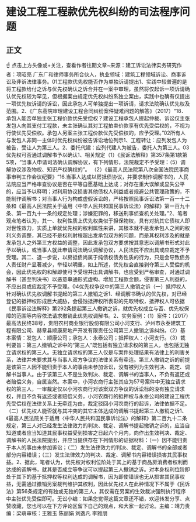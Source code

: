 # 建设工程工程款优先权纠纷的司法程序问题
## 正文
☝ 点击上方头像或+关注，查看作者往期文章~来源：建工诉讼法律实务研究作者：项昭亮 广东广和律师事务所合伙人，执业领域：建筑工程领域诉讼、商事诉讼及非诉法律事务。01工程款优先权能否作为单独诉请提出1、实践中较普遍的是将工程款给付之诉与优先权确认之诉合并在一案中审理，虽然将仅起诉一项诉请确认优先权较为罕见，但根据案由规定优先权纠纷系独立案由，实践中也确有仅提出一项优先权诉请的诉讼，因此承包人可单独提出一项诉请，请求法院确认优先权及范围。2、《广东高院审理建设工程合同纠纷案件疑难问题的解答》（2017）“18．承包人能否单独主张工程价款优先受偿权？建设工程承包人提起仲裁、诉讼仅主张发包人向其支付工程款，未主张确认其对工程拍卖价款享有优先受偿权的，不视为行使优先受偿权。承包人另案主张工程价款优先受偿权的，应予受理。”02所有人与发包人非同一主体时优先权纠纷被告诉讼地位列示1、工程转让：应列发包人为被告，受让人为第三人。2、委托代建：应列代建人为被告，委托人为第三人。03优先权可否通过调解书予以确认1、相关规定（1）《民诉法解释》第357条第1款第5项，“当事人申请司法确认调解协议，有下列情形，法院裁定不予受理：（5）调解协议涉及物权、知识产权确权的”。 （2）《最高人民法院第八次全国法院民事商事审判工作会议纪要》“16.当事人达成以房抵债协议，并要求制作调解书的，人民法院应当严格审查协议是否在平等自愿基础上达成；对存在重大误解或显失公平的，应当予以释明；对利用协议损害其他债权人利益或者规避公共管理政策的，不能制作调解书；对当事人行为构成虚假诉讼的，严格按照民事诉讼法第一百一十二条和《最高人民法院关于适用〈中华人民共和国民事诉讼法〉的解释》第一百九十条、第一百九十一条的规定处理；涉嫌犯罪的，移送刑事侦查机关处理。”2、笔者观点笔者认为，其一、权利性质上优先权类似于担保物权，具有对抗其它债权人即对世性效力，实质上单就优先权的权利属性来讲，其根本就不是发承包人之间的权利义务调整，其已经不是权利射程超出发承包双方的问题，而是其权利涉及的就是发承包人之外第三方权益的调整，因此发承包双方要求按其意志以调解书形式对此予以确认，或当事人就此申请司法确认调解协议，人民法院不应出具或应裁定不予受理。其二、退一步说，以房抵债尚属于纯债权债务性质的行为，只是会导致债务人责任财产显著减少，举轻以明重，如上所述，优先权会直接剥夺第三人受偿的机会，因此优先权的和解即使可予受理并出具调解书，也应受到严格审查，对通过调解书（甚至判决书）以恶意串通形式虚构、增加工程款金额，侵害第三人利益的，不应出具或应裁定不予受理。04优先权争议中的第三人撤销之诉（一）抵押权人针对确认优先权调解书提起的第三人撤销之诉1、经调解书确认的优先权，对已经登记的抵押权形成巨大威胁，会侵蚀抵押权所表彰的先取特权，抵押权人可依据《民事诉讼法解释》第292条提起第三人撤销之诉，就优先权成立与否、优先权保障的范围等内容依法请求撤销此优先权调解书。2、实务案例：（1）案件：（2017）最高法民终38号，贵阳农村商业银行股份有限公司小河支行、泸州市永泰建筑工程有限公司、赫章县顺康房地产开发有限责任公司第三人撤销之诉纠纷。（2）基本案情：发包人：顺康公司；承包人：永泰公司；抵押权人：小河支行。（3）裁判要旨：第三人撤销之诉中的“第三人”既包括有独立请求权的第三人，也包括无独立请求权的第三人。无独立请求权的第三人仅是与案件处理结果有法律上的利害关系，法律并未要求其与当事人双方争议的法律关系有牵连。第三人撤销之诉的前提是该第三人因不能归责于本人的事由未参加诉讼，没有被列为生效判决、裁定、调解书当事人。由于该第三人不是生效判决、裁定、调解书的当事人，不负有返还或者赔偿义务，自属当然。本案中，小河农商行主张其应为57号案件中无独立请求权的第三人，一审裁定仅以小河农商行对该案双方争议的诉讼标的没有独立请求权，并且不负有返还或者赔偿义务，小河农商行的抵押权与永泰公司的建设工程优先受偿权在法律关系上无牵连为由，裁定驳回小河农商行的起诉，法律依据不足。（二）优先权人能否就与其冲突的其它主体达成的调解书提起第三人撤销之诉1、《最高人民法院关于适用〈中华人民共和国民事诉讼法〉的解释》第二百九十二条规定，第三人对已经发生法律效力的判决、裁定、调解书提起撤销之诉的，应当自知道或者应当知道其民事权益受到损害之日起六个月内，向作出生效判决、裁定、调解书的人民法院提出，并应当提供存在下列情形的证据材料：（一）因不能归责于本人的事由未参加诉讼；（二）发生法律效力的判决、裁定、调解书的全部或者部分内容错误；（三）发生法律效力的判决、裁定、调解书内容错误损害其民事权益。2、据此，笔者认为，优先权对权利位阶处于其上的基于商品房消费者权利而达成的调解书，就其是否成立等争议可以提起第三人撤销之诉。对本身权利位阶即处于其下的基于抵押权等权利达成的调解书，因为即使错误也无从损害其民事权益，无需通过撤销另案裁判维护其权利，因此优先权人在此种情况下不属于《民诉法》第56条规定的有独或无独的第三人，其仅需在另案的生效裁决强制执行程序中主张优先受偿即可。无讼小编：如果您觉得这篇文章还不错，欢迎转发分享、点赞收藏，您也可以在下方评论区留下自己的观点，和大家一起讨论。主编：靖力责编：梁萌审核：王雅玉 陈丽娟 刘逸凡 李雅朋